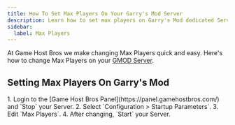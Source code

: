 ```yaml
---
title: How To Set Max Players On Your Garry's Mod Server
description: Learn how to set max players on Garry's Mod dedicated Server
sidebar:
  label: Max Players
---
```


At Game Host Bros we make changing Max Players quick and easy. Here's how to change Max Players on your [GMOD Server](https://www.gamehostbros.com/gmod-server-hosting/).

## Setting Max Players On Garry's Mod

<Steps>
1. Login to the [Game Host Bros Panel](https://panel.gamehostbros.com/) and `Stop` your Server.
2. Select `Configuration > Startup Parameters`.
3. Edit `Max Players`.
4. After changing, `Start` your Server.
</Steps>

